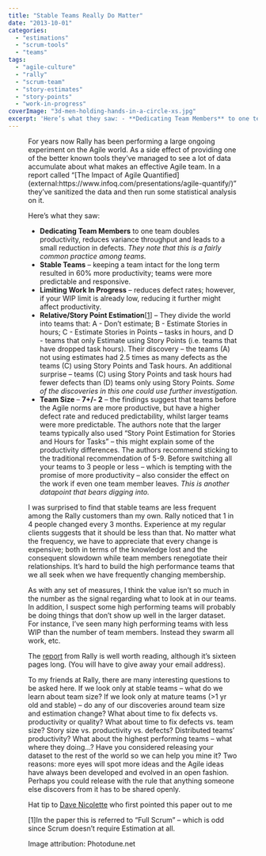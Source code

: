 ```yaml
---
title: "Stable Teams Really Do Matter"
date: "2013-10-01"
categories: 
  - "estimations"
  - "scrum-tools"
  - "teams"
tags: 
  - "agile-culture"
  - "rally"
  - "scrum-team"
  - "story-estimates"
  - "story-points"
  - "work-in-progress"
coverImage: "3d-men-holding-hands-in-a-circle-xs.jpg"
excerpt: 'Here’s what they saw: - **Dedicating Team Members** to one team doubles productivity,'
---
```




<Figure
  src={3dMenHoldingHandsInACircleXs}
  alt="3D men holding hands in a circle. - image by PhotoDune"
  caption="3D men holding hands in a circle. - image by PhotoDune"
/>
 For years now Rally has been performing a large ongoing experiment on the Agile world. As a side effect of providing one of the better known tools they’ve managed to see a lot of data accumulate about what makes an effective Agile team. In a report called “[The Impact of Agile Quantified](external:https://www.infoq.com/presentations/agile-quantify/)” they’ve sanitized the data and then run some statistical analysis on it.

Here’s what they saw:

- **Dedicating Team Members** to one team doubles productivity, reduces variance throughput and leads to a small reduction in defects. _They note that this is a fairly common practice among teams._
- **Stable Teams** – keeping a team intact for the long term resulted in 60% more productivity; teams were more predictable and responsive.
- **Limiting Work In Progress** – reduces defect rates; however, if your WIP limit is already low, reducing it further might affect productivity.
- **Relative/Story Point Estimation**\[[1](#footnotes)\] – They divide the world into teams that: A - Don’t estimate; B - Estimate Stories in hours; C - Estimate Stories in Points – tasks in hours, and D - teams that only Estimate using Story Points (i.e. teams that have dropped task hours). Their discovery – the teams (A) not using estimates had 2.5 times as many defects as the teams (C) using Story Points and Task hours. An additional surprise – teams (C) using Story Points and task hours had fewer defects than (D) teams only using Story Points. _Some of the discoveries in this one could use further investigation._
- **Team Size** – **7+/- 2** – the findings suggest that teams before the Agile norms are more productive, but have a higher defect rate and reduced predictability, whilst larger teams were more predictable. The authors note that the larger teams typically also used “Story Point Estimation for Stories and Hours for Tasks” – this might explain some of the productivity differences. The authors recommend sticking to the traditional recommendation of 5-9. Before switching all your teams to 3 people or less – which is tempting with the promise of more productivity – also consider the effect on the work if even one team member leaves. _This is another datapoint that bears digging into._

I was surprised to find that stable teams are less frequent among the Rally customers than my own. Rally noticed that 1 in 4 people changed every 3 months. Experience at my regular clients suggests that it should be less than that. No matter what the frequency, we have to appreciate that every change is expensive; both in terms of the knowledge lost and the consequent slowdown while team members renegotiate their relationships. It’s hard to build the high performance teams that we all seek when we have frequently changing membership.

As with any set of measures, I think the value isn’t so much in the number as the signal regarding what to look at in our teams. In addition, I suspect some high performing teams will probably be doing things that don’t show up well in the larger dataset. For instance, I’ve seen many high performing teams with less WIP than the number of team members. Instead they swarm all work, etc.

The [report](external:https://docs.broadcom.com/doc/outcomes-driven-organization) from Rally is well worth reading, although it’s sixteen pages long. (You will have to give away your email address).

To my friends at Rally, there are many interesting questions to be asked here. If we look only at stable teams – what do we learn about team size? If we look only at mature teams (>1 yr old and stable) – do any of our discoveries around team size and estimation change? What about time to fix defects vs. productivity or quality? What about time to fix defects vs. team size? Story size vs. productivity vs. defects? Distributed teams’ productivity? What about the highest performing teams – what where they doing…? Have you considered releasing your dataset to the rest of the world so we can help you mine it? Two reasons: more eyes will spot more ideas and the Agile ideas have always been developed and evolved in an open fashion. Perhaps you could release with the rule that anything someone else discovers from it has to be shared openly.

Hat tip to [Dave Nicolette](external:https://davenicolette.wordpress.com/2013/08/16/correlation-between-high-wip-and-defects/) who first pointed this paper out to me

\[1\]In the paper this is referred to “Full Scrum” – which is odd since Scrum doesn’t require Estimation at all.

Image attribution: Photodune.net
